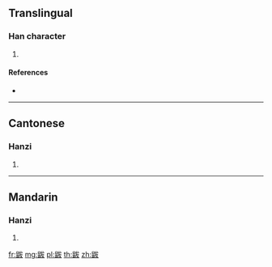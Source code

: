 {{character info/new}}
==Translingual==

===Han character===
{{Han char|rn=208|rad=鼠|as=05|sn=18|four=23747|canj=HVIKE,HVIKK}}

# {{defn|Han|sort=鼠05}}

====References====
* {{Han ref|kx=1528.010|dkj=48412|dj=2064.160|hdz=74773.090|uh=9F25|ud=40741|bh=F1E4|bd=61924}}

----

==Cantonese==

===Hanzi===
{{yue-hanzi|jyut=|y=bat6}}

# {{defn|lang=yue|sort=鼠05}}

----

==Mandarin==

===Hanzi===
{{cmn-hanzi|pin=[[bá]] ([[ba2]])|wg=pa<sup>2</sup>}}

# {{defn|lang=cmn|sort=鼠05}}

[[fr:鼥]]
[[mg:鼥]]
[[pl:鼥]]
[[th:鼥]]
[[zh:鼥]]